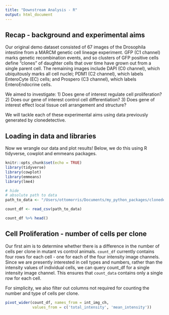 ```yaml
---
title: "Downstream Analysis - R"
output: html_document
---
```


## Recap - background and experimental aims

Our original demo dataset consisted of 67 images of the Drosophila intestine from a MARCM genetic cell lineage experiment. GFP (C1 channel) marks genetic recombination events, and so clusters of GFP positive cells define "clones" of daughter cells that over time have grown out from a single parent cell. The remaining images include DAPI (C0 channel), which ubiquitously marks all cell nuclei; PDM1 (C2 channel), which labels EnteroCyte (EC) cells; and Prospero (C3 channel), which labels EnteroEndocrine cells.

We aimed to investigate: 1) Does gene of interest regulate cell proliferation? 2) Does our gene of interest control cell differentiation? 3) Does gene of interest effect local tissue cell arrangement and structure?

We will tackle each of these experimental aims using data previously generated by clonedetective.

## Loading in data and libraries

Now we wrangle our data and plot results! Below, we do this using R tidyverse, cowplot and emmeans packages.

```r
knitr::opts_chunk$set(echo = TRUE)
library(tidyverse)
library(cowplot)
library(emmeans)
library(lme4)
```

```r
# hide
# absolute path to data
path_to_data <- "/Users/ottomorris/Documents/my_python_packages/clonedetective/data/example_results.csv"

count_df <- read_csv(path_to_data)
```

```r
count_df %>% head()
```

## **Cell Proliferation - number of cells per clone**

Our first aim is to determine whether there is a difference in the number of cells per clone in mutant vs control animals. `count_df` currently contains four rows for each cell - one for each of the four intensity image channels. Since we are presently interested in cell types and numbers, rather than the intensity values of individual cells, we can query count_df for a single intensity image channel. This ensures that `count_data` contains only a single row for each cell.

For simplicity, we also filter out columns not required for counting the number and type of cells per clone.

```r
pivot_wider(count_df, names_from = int_img_ch, 
            values_from = c('total_intensity', 'mean_intensity'))
```
